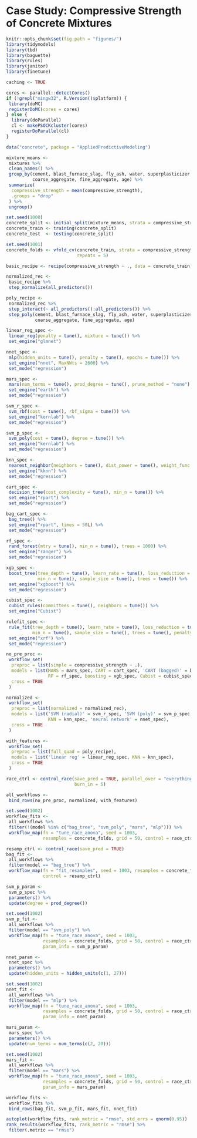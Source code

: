 # Case Study: Compressive Strength of Concrete Mixtures

```r
knitr::opts_chunk$set(fig.path = "figures/")
library(tidymodels)
library(tbd)
library(baguette)
library(rules)
library(janitor)
library(finetune)

caching <- TRUE

cores <- parallel::detectCores()
if (!grepl("mingw32", R.Version()$platform)) {
 library(doMC)
 registerDoMC(cores = cores)
} else {
  library(doParallel)
  cl <- makePSOCKcluster(cores)
  registerDoParallel(cl)
}
```


```r
data("concrete", package = "AppliedPredictiveModeling")

mixture_means <- 
 mixtures %>% 
 clean_names() %>% 
 group_by(cement, blast_furnace_slag, fly_ash, water, superplasticizer, 
          coarse_aggregate, fine_aggregate, age) %>% 
 summarize(
  compressive_strength = mean(compressive_strength), 
  .groups = "drop"
 ) %>% 
 ungroup()
```


```r
set.seed(1000)
concrete_split <- initial_split(mixture_means, strata = compressive_strength)
concrete_train <- training(concrete_split)
concrete_test  <- testing(concrete_split)

set.seed(1001)
concrete_folds <- vfold_cv(concrete_train, strata = compressive_strength, 
                           repeats = 5)
```


```r
basic_recipe <- recipe(compressive_strength ~ ., data = concrete_train)

normalized_rec <- 
 basic_recipe %>% 
 step_normalize(all_predictors()) 

poly_recipe <- 
 normalized_rec %>% 
 step_interact(~ all_predictors():all_predictors()) %>% 
 step_poly(cement, blast_furnace_slag, fly_ash, water, superplasticizer, 
           coarse_aggregate, fine_aggregate, age)
```


```r
linear_reg_spec <- 
 linear_reg(penalty = tune(), mixture = tune()) %>% 
 set_engine("glmnet")

nnet_spec <- 
 mlp(hidden_units = tune(), penalty = tune(), epochs = tune()) %>% 
 set_engine("nnet", MaxNWts = 2600) %>% 
 set_mode("regression")

mars_spec <- 
 mars(num_terms = tune(), prod_degree = tune(), prune_method = "none") %>% 
 set_engine("earth") %>% 
 set_mode("regression")

svm_r_spec <- 
 svm_rbf(cost = tune(), rbf_sigma = tune()) %>% 
 set_engine("kernlab") %>% 
 set_mode("regression")

svm_p_spec <- 
 svm_poly(cost = tune(), degree = tune()) %>% 
 set_engine("kernlab") %>% 
 set_mode("regression")

knn_spec <- 
 nearest_neighbor(neighbors = tune(), dist_power = tune(), weight_func = tune()) %>% 
 set_engine("kknn") %>% 
 set_mode("regression")

cart_spec <- 
 decision_tree(cost_complexity = tune(), min_n = tune()) %>% 
 set_engine("rpart") %>% 
 set_mode("regression")

bag_cart_spec <- 
 bag_tree() %>% 
 set_engine("rpart", times = 50L) %>% 
 set_mode("regression")

rf_spec <- 
 rand_forest(mtry = tune(), min_n = tune(), trees = 1000) %>% 
 set_engine("ranger") %>% 
 set_mode("regression")

xgb_spec <- 
 boost_tree(tree_depth = tune(), learn_rate = tune(), loss_reduction = tune(), 
            min_n = tune(), sample_size = tune(), trees = tune()) %>% 
 set_engine("xgboost") %>% 
 set_mode("regression")

cubist_spec <- 
 cubist_rules(committees = tune(), neighbors = tune()) %>% 
 set_engine("Cubist") 

rulefit_spec <- 
 rule_fit(tree_depth = tune(), learn_rate = tune(), loss_reduction = tune(), 
          min_n = tune(), sample_size = tune(), trees = tune(), penalty = tune()) %>% 
 set_engine("xrf") %>% 
 set_mode("regression")
```


```r
no_pre_proc <- 
 workflow_set(
  preproc = list(simple = compressive_strength ~ .), 
  models = list(MARS = mars_spec, CART = cart_spec, 'CART (bagged)' = bag_cart_spec,
                RF = rf_spec, boosting = xgb_spec, Cubist = cubist_spec),
  cross = TRUE
 )

normalized <- 
 workflow_set(
  preproc = list(normalized = normalized_rec), 
  models = list('SVM (radial)' = svm_r_spec, 'SVM (poly)' = svm_p_spec, 
                KNN = knn_spec, 'neural network' = nnet_spec),
  cross = TRUE
 )

with_features <- 
 workflow_set(
  preproc = list(full_quad = poly_recipe), 
  models = list('linear reg' = linear_reg_spec, KNN = knn_spec),
  cross = TRUE
 )
```

```r
race_ctrl <- control_race(save_pred = TRUE, parallel_over = "everything", 
                          burn_in = 5)

all_workflows <- 
 bind_rows(no_pre_proc, normalized, with_features)

set.seed(1002)
workflow_fits <- 
 all_workflows %>% 
 filter(!(model %in% c("bag_tree", "svm_poly", "mars", "mlp"))) %>% 
 workflow_map(fn = "tune_race_anova", seed = 1003, 
              resamples = concrete_folds, grid = 50, control = race_ctrl)

resamp_ctrl <- control_race(save_pred = TRUE)
bag_fit <- 
 all_workflows %>% 
 filter(model == "bag_tree") %>% 
 workflow_map(fn = "fit_resamples", seed = 1003, resamples = concrete_folds, 
              control = resamp_ctrl)

svm_p_param <- 
 svm_p_spec %>% 
 parameters() %>% 
 update(degree = prod_degree())

set.seed(1002)
svm_p_fit <- 
 all_workflows %>% 
 filter(model == "svm_poly") %>% 
 workflow_map(fn = "tune_race_anova", seed = 1003, 
              resamples = concrete_folds, grid = 50, control = race_ctrl, 
              param_info = svm_p_param)

nnet_param <- 
 nnet_spec %>% 
 parameters() %>% 
 update(hidden_units = hidden_units(c(1, 27)))

set.seed(1002)
nnet_fit <- 
 all_workflows %>% 
 filter(model == "mlp") %>% 
 workflow_map(fn = "tune_race_anova", seed = 1003, 
              resamples = concrete_folds, grid = 50, control = race_ctrl, 
              param_info = nnet_param)

mars_param <- 
 mars_spec %>% 
 parameters() %>% 
 update(num_terms = num_terms(c(2, 20)))

set.seed(1002)
mars_fit <- 
 all_workflows %>% 
 filter(model == "mars") %>% 
 workflow_map(fn = "tune_race_anova", seed = 1003, 
              resamples = concrete_folds, grid = 50, control = race_ctrl, 
              param_info = mars_param)

workflow_fits <- 
 workflow_fits %>% 
 bind_rows(bag_fit, svm_p_fit, mars_fit, nnet_fit)
```

```r
autoplot(workflow_fits, rank_metric = "rmse", std_errs = qnorm(0.95))
rank_results(workflow_fits, rank_metric = "rmse") %>% 
 filter(.metric == "rmse")
```